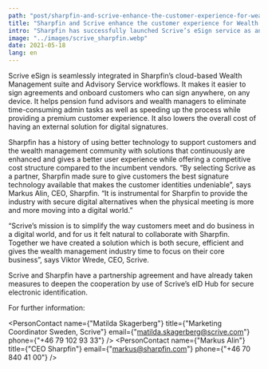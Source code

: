 ```yaml
---
path: "post/sharpfin-and-scrive-enhance-the-customer-experience-for-wealth-managers"
title: "Sharpfin and Scrive enhance the customer experience for Wealth Managers"
intro: "Sharpfin has successfully launched Scrive’s eSign service as an integrated part of its Wealth Management Suite. The first Wealth Managers are already connected, offering their customers a digital and seamless service experience."
image: "../images/scrive_sharpfin.webp"
date: 2021-05-18
lang: en
---
```




Scrive eSign is seamlessly integrated in Sharpfin’s cloud-based Wealth Management suite and Advisory Service workflows.
It makes it easier to sign agreements and onboard customers who can sign anywhere, on any device.
It helps pension fund advisors and wealth managers to eliminate time-consuming admin tasks as well as speeding up the process while providing a premium customer experience.
It also lowers the overall cost of having an external solution for digital signatures.


Sharpfin has a history of using better technology to support customers and the wealth management community with solutions that continuously are enhanced and gives a better user experience while offering a competitive cost structure compared to the incumbent vendors.
“By selecting Scrive as a partner, Sharpfin made sure to give customers the best signature technology available that makes the customer identities undeniable”, says Markus Alin, CEO, Sharpfin.
“It is instrumental for Sharpfin to provide the industry with secure digital alternatives when the physical meeting is more and more moving into a digital world.”

“Scrive’s mission is to simplify the way customers meet and do business in a digital world, and for us it felt natural to collaborate with Sharpfin.
Together we have created a solution which is both secure, efficient and gives the wealth management industry time to focus on their core business”, says Viktor Wrede, CEO, Scrive.


Scrive and Sharpfin have a partnership agreement and have already taken measures to deepen the cooperation by use of Scrive’s eID Hub for secure electronic identification.


For further information:

<PersonContact name={"Matilda Skagerberg"} title={"Marketing Coordinator Sweden, Scrive"} email={"matilda.skagerberg@scrive.com"} phone={"+46 79 102 93 33"} />
<PersonContact name={"Markus Alin"} title={"CEO Sharpfin"} email={"markus@sharpfin.com"} phone={"+46 70 840 41 00"} />

